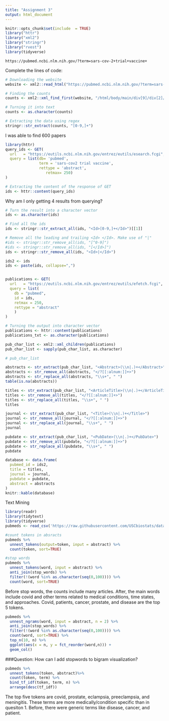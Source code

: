 ```yaml
---
title: "Assignment 3"
output: html_document
---
```



```r
knitr::opts_chunk$set(include  = TRUE)
library("httr")
library("xml2")
library("stringr")
library("rvest")
library(tidyverse)

```


```
https://pubmed.ncbi.nlm.nih.gov/?term=sars-cov-2+trial+vaccine+
```

Complete the lines of code:

```r
# Downloading the website
website <- xml2::read_html("https://pubmed.ncbi.nlm.nih.gov/?term=sars-cov-2+trial+vaccine+")

# Finding the counts
counts <- xml2::xml_find_first(website, "/html/body/main/div[9]/div[2]/div[2]/div[1]/span")

# Turning it into text
counts <- as.character(counts)

# Extracting the data using regex
stringr::str_extract(counts, "[0-9,]+")
```
I was able to find 600 papers


```r
library(httr)
query_ids <- GET(
  url   = "https://eutils.ncbi.nlm.nih.gov/entrez/eutils/esearch.fcgi",
  query = list(db= 'pubmed',
               term = 'sars-cov2 trial vaccine',
               rettype = 'abstract',
                  retmax= 250)
)

# Extracting the content of the response of GET
ids <- httr::content(query_ids)
```
Why am I only getting 4 results from querying?


```r
# Turn the result into a character vector
ids <- as.character(ids)

# Find all the ids 
ids <- stringr::str_extract_all(ids, "<Id>[0-9,]+</Id>")[[1]]

# Remove all the leading and trailing <Id> </Id>. Make use of "|"
#ids <- stringr::str_remove_all(ids, "[^0-9]")
#ids <- stringr::str_remove_all(ids, "[</Id>]")
ids <- stringr::str_remove_all(ids, "<Id>|</Id>")
```

    
```r
ids2 <- ids
ids <- paste(ids, collapse=",")


publications <- GET(
  url   = "https://eutils.ncbi.nlm.nih.gov/entrez/eutils/efetch.fcgi",
  query = list(
    db = "pubmed",
    id = ids,
    retmax = 250,
    rettype = "abstract"
    )
)

# Turning the output into character vector
publications <- httr::content(publications)
publications_txt <- as.character(publications)
```


```r
pub_char_list <- xml2::xml_children(publications)
pub_char_list <- sapply(pub_char_list, as.character)
```

```r
# pub_char_list

abstracts <- str_extract(pub_char_list, "<Abstract>(\\n|.)+</Abstract>")
abstracts <- str_remove_all(abstracts, "</?[[:alnum:]]+>")
abstracts <- str_replace_all(abstracts, "\\s+", " ")
table(is.na(abstracts))
```

```r
titles <- str_extract(pub_char_list, "<ArticleTitle>(\\n|.)+</ArticleTitle>")
titles <- str_remove_all(titles, "</?[[:alnum:]]+>")
titles <- str_replace_all(titles, "\\s+", " ")
titles
```

```r
journal <- str_extract(pub_char_list, "<Title>(\\n|.)+</Title>")
journal <- str_remove_all(journal, "</?[[:alnum:]]+>")
journal <- str_replace_all(journal, "\\s+", " ")
journal
```

```r
pubdate <- str_extract(pub_char_list, "<PubDate>(\\n|.)+</PubDate>")
pubdate <- str_remove_all(pubdate, "</?[[:alnum:]]+>")
pubdate <- str_replace_all(pubdate, "\\s+", " ")
pubdate

```


```r
database <- data.frame(
  pubmed_id = ids2,
  title = titles,
  journal = journal,
  pubdate = pubdate,
  abstract = abstracts
)
knitr::kable(database)
```


############ Text Mining ############

```r
library(readr)
library(tidytext)
library(tidyverse)
pubmeds <- read_csv('https://raw.githubusercontent.com/USCbiostats/data-science-data/master/03_pubmed/pubmed.csv')

#count tokens in absracts
pubmeds %>%
  unnest_tokens(output=token, input = abstract) %>%
  count(token, sort=TRUE)

#stop words
pubmeds %>%
  unnest_tokens(word, input = abstract) %>%
  anti_join(stop_words) %>%
  filter(!(word %in% as.character(seq(0,100)))) %>%
  count(word, sort=TRUE) 

```

Before stop words, the counts include many articles. After, the main words include covid and other terms related to medical conditions, time states, and approaches. Covid, patients, cancer, prostate, and disease are the top 5 tokens.


```r

pubmeds %>%
  unnest_ngrams(word, input = abstract, n = 2) %>%
  anti_join(stop_words) %>%
  filter(!(word %in% as.character(seq(0,100)))) %>%
  count(word, sort=TRUE) %>%
  top_n(10, n) %>%
  ggplot(aes(x = n, y = fct_reorder(word,n))) + 
  geom_col()

```

###Question: How can I add stopwords to bigram visualization?


```r
pubmeds %>%
  unnest_tokens(token, abstract)%>%
  count(token, term) %>%
  bind_tf_idf(token, term, n) %>%
  arrange(desc(tf_idf))
```
The top five tokens are covid, prostate, eclampsia,  preeclampsia, and meningitis. These terms are more medically/condition specific than in quesiton 1. Before, there were generic terms like disease, cancer, and patient.
